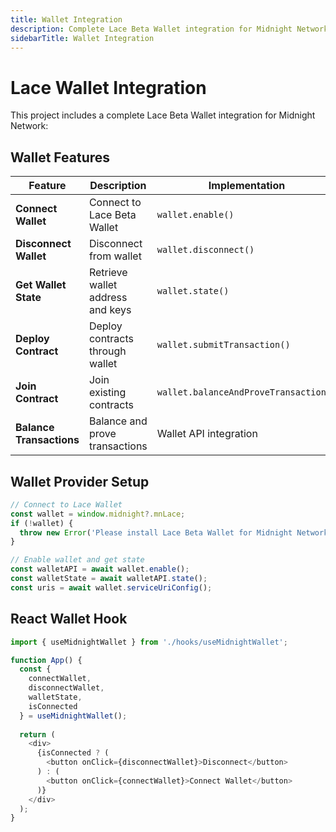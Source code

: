 ```yaml
---
title: Wallet Integration
description: Complete Lace Beta Wallet integration for Midnight Network
sidebarTitle: Wallet Integration
---
```


# Lace Wallet Integration

This project includes a complete Lace Beta Wallet integration for Midnight Network:

## Wallet Features

| Feature | Description | Implementation |
|---------|-------------|----------------|
| **Connect Wallet** | Connect to Lace Beta Wallet | `wallet.enable()` |
| **Disconnect Wallet** | Disconnect from wallet | `wallet.disconnect()` |
| **Get Wallet State** | Retrieve wallet address and keys | `wallet.state()` |
| **Deploy Contract** | Deploy contracts through wallet | `wallet.submitTransaction()` |
| **Join Contract** | Join existing contracts | `wallet.balanceAndProveTransaction()` |
| **Balance Transactions** | Balance and prove transactions | Wallet API integration |

## Wallet Provider Setup

```typescript
// Connect to Lace Wallet
const wallet = window.midnight?.mnLace;
if (!wallet) {
  throw new Error('Please install Lace Beta Wallet for Midnight Network');
}

// Enable wallet and get state
const walletAPI = await wallet.enable();
const walletState = await walletAPI.state();
const uris = await wallet.serviceUriConfig();
```

## React Wallet Hook

```typescript
import { useMidnightWallet } from './hooks/useMidnightWallet';

function App() {
  const { 
    connectWallet, 
    disconnectWallet, 
    walletState, 
    isConnected 
  } = useMidnightWallet();
  
  return (
    <div>
      {isConnected ? (
        <button onClick={disconnectWallet}>Disconnect</button>
      ) : (
        <button onClick={connectWallet}>Connect Wallet</button>
      )}
    </div>
  );
}
```
